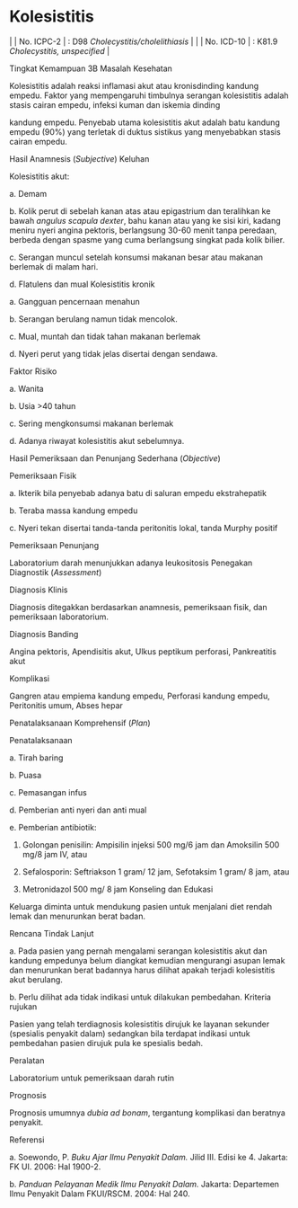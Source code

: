 # Kolesistitis
| | No. ICPC-2 | : D98 _Cholecystitis/cholelithiasis_ |
| | No. ICD-10 | : K81.9 _Cholecystitis, unspecified_ |

Tingkat Kemampuan 3B Masalah Kesehatan

Kolesistitis adalah reaksi inflamasi akut atau kronisdinding kandung empedu. Faktor yang mempengaruhi timbulnya serangan kolesistitis adalah stasis cairan empedu, infeksi kuman dan iskemia dinding

 

kandung empedu. Penyebab utama kolesistitis akut adalah batu kandung empedu (90%) yang terletak di duktus sistikus yang menyebabkan stasis cairan empedu.

Hasil Anamnesis (_Subjective_) Keluhan

Kolesistitis akut:

a. Demam

b. Kolik perut di sebelah kanan atas atau epigastrium dan teralihkan ke bawah _angulus scapula dexter_, bahu kanan atau yang ke sisi kiri, kadang meniru nyeri angina pektoris, berlangsung 30-60 menit tanpa peredaan, berbeda dengan spasme yang cuma berlangsung singkat pada kolik bilier.

c. Serangan muncul setelah konsumsi makanan besar atau makanan berlemak di malam hari.

d. Flatulens dan mual Kolesistitis kronik

a. Gangguan pencernaan menahun

b. Serangan berulang namun tidak mencolok.

c. Mual, muntah dan tidak tahan makanan berlemak

d. Nyeri perut yang tidak jelas disertai dengan sendawa.

Faktor Risiko

a. Wanita

b. Usia >40 tahun

c. Sering mengkonsumsi makanan berlemak

d. Adanya riwayat kolesistitis akut sebelumnya.

Hasil Pemeriksaan dan Penunjang Sederhana (_Objective_)

Pemeriksaan Fisik

a. Ikterik bila penyebab adanya batu di saluran empedu ekstrahepatik

b. Teraba massa kandung empedu

c. Nyeri tekan disertai tanda-tanda peritonitis lokal, tanda Murphy positif

Pemeriksaan Penunjang

Laboratorium darah menunjukkan adanya leukositosis Penegakan Diagnostik (_Assessment_)

 

Diagnosis Klinis

Diagnosis ditegakkan berdasarkan anamnesis, pemeriksaan fisik, dan pemeriksaan laboratorium.

Diagnosis Banding

Angina pektoris, Apendisitis akut, Ulkus peptikum perforasi, Pankreatitis akut

Komplikasi

Gangren atau empiema kandung empedu, Perforasi kandung empedu, Peritonitis umum, Abses hepar

Penatalaksanaan Komprehensif (_Plan_)

Penatalaksanaan

a. Tirah baring

b. Puasa

c. Pemasangan infus

d. Pemberian anti nyeri dan anti mual

e. Pemberian antibiotik:

1) Golongan penisilin: Ampisilin injeksi 500 mg/6 jam dan Amoksilin 500 mg/8 jam IV, atau

2) Sefalosporin: Seftriakson 1 gram/ 12 jam, Sefotaksim 1 gram/ 8 jam, atau

3) Metronidazol 500 mg/ 8 jam Konseling dan Edukasi

Keluarga diminta untuk mendukung pasien untuk menjalani diet rendah lemak dan menurunkan berat badan.

Rencana Tindak Lanjut

a. Pada pasien yang pernah mengalami serangan kolesistitis akut dan kandung empedunya belum diangkat kemudian mengurangi asupan lemak dan menurunkan berat badannya harus dilihat apakah terjadi kolesistitis akut berulang.

b. Perlu dilihat ada tidak indikasi untuk dilakukan pembedahan. Kriteria rujukan

Pasien yang telah terdiagnosis kolesistitis dirujuk ke layanan sekunder (spesialis penyakit dalam) sedangkan bila terdapat indikasi untuk pembedahan pasien dirujuk pula ke spesialis bedah.

Peralatan

Laboratorium untuk pemeriksaan darah rutin

 

Prognosis

Prognosis umumnya _dubia ad bonam_, tergantung komplikasi dan beratnya penyakit.

Referensi

a. Soewondo, P. _Buku Ajar Ilmu Penyakit Dalam._ Jilid III. Edisi ke 4. Jakarta: FK UI. 2006: Hal 1900-2.

b. _Panduan_ _Pelayanan Medik Ilmu Penyakit Dalam._ Jakarta: Departemen Ilmu Penyakit Dalam FKUI/RSCM. 2004: Hal 240.
